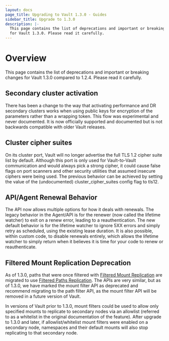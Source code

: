 ```yaml
---
layout: docs
page_title: Upgrading to Vault 1.3.0 - Guides
sidebar_title: Upgrade to 1.3.0
description: |-
  This page contains the list of deprecations and important or breaking changes
  for Vault 1.3.0. Please read it carefully.
---
```


# Overview

This page contains the list of deprecations and important or breaking changes
for Vault 1.3.0 compared to 1.2.4. Please read it carefully.

## Secondary cluster activation

There has been a change to the way that activating performance and DR secondary
clusters works when using public keys for encryption of the parameters rather
than a wrapping token. This flow was experimental and never documented. It is
now officially supported and documented but is not backwards compatible with
older Vault releases.

## Cluster cipher suites

On its cluster port, Vault will no longer advertise the full TLS 1.2 cipher
suite list by default. Although this port is only used for Vault-to-Vault
communication and would always pick a strong cipher, it could cause false flags
on port scanners and other security utilities that assumed insecure ciphers were
being used. The previous behavior can be achieved by setting the value of the
(undocumented) cluster_cipher_suites config flag to tls12.

## API/Agent Renewal Behavior

The API now allows multiple options for how it deals with renewals. The legacy
behavior in the Agent/API is for the renewer (now called the lifetime watcher)
to exit on a renew error, leading to a reauthentication. The new default
behavior is for the lifetime watcher to ignore 5XX errors and simply retry as
scheduled, using the existing lease duration. It is also possible, within
custom code, to disable renewals entirely, which allows the lifetime watcher to
simply return when it believes it is time for your code to renew or
reauthenticate.

## Filtered Mount Replication Deprecation

As of 1.3.0, paths that were once filtered with
[Filtered Mount Replication](/api-docs/system/replication/replication-performance#create-mounts-filter-deprecated)
are migrated to use
[Filtered Paths Replication](/api-docs/system/replication/replication-performance#create-paths-filter).
The APIs are very similar, but as of 1.3.0, we have marked the mount filter API as
deprecated and recommend migrating to the path filter API, as the mount filter
API will be removed in a future version of Vault.

In versions of Vault prior to 1.3.0, mount filters could be used to allow
only specified mounts to replicate to secondary nodes via an allowlist
(referred to as a whitelist in the original documentation of the feature). After
upgrade to 1.3.0 and later, if allowlist/whitelist mount filters were enabled
on a secondary node, namespaces and their default mounts will also stop
replicating to that secondary node.
